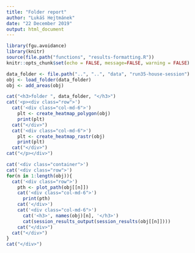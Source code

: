 ```yaml
---
title: "Folder report"
author: "Lukáš Hejtmánek"
date: "22 December 2019"
output: html_document
---
```


```r
library(fgu.avoidance)
library(knitr)
source(file.path("functions", "results-formatting.R"))
knitr::opts_chunk$set(echo = FALSE, message=FALSE, warning = FALSE)
```

```r
data_folder <- file.path("..", "..", "data", "run35-house-session")
obj <- load_folder(data_folder)
obj <- add_areas(obj)
```

```r
cat("<h3>folder ", data_folder, "</h3>")
cat('<p><div class="row">')
  cat('<div class="col-md-6">')
    plt <- create_heatmap_polygon(obj)
    print(plt)
  cat("</div>")
  cat('<div class="col-md-6">')
    plt <- create_heatmap_rastr(obj)
    print(plt)
  cat("</div>")
cat("</p></div>")
```

```r
cat('<div class="container">')
cat('<div class="row">')
for(n in 1:length(obj)){
  cat('<div class="row">')
    pth <- plot_path(obj[[n]])
    cat('<div class="col-md-6">')
      print(pth)
    cat('</div>')
    cat('<div class="col-md-6">')
      cat('<h3>', names(obj)[n], '</h3>')
      cat(session_results_output(session_results(obj[[n]])))
    cat("</div>")
  cat("</div>")
} 
cat("</div>")
```